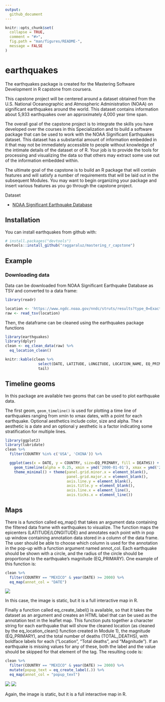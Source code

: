 ```yaml
---
output:
  github_document
---
```


<!-- README.md is generated from README.Rmd. Please edit that file -->

```r
knitr::opts_chunk$set(
  collapse = TRUE,
  comment = "#>",
  fig.path = "man/figures/README-",
  message = FALSE
)
```

# earthquakes

The earthquakes package is created for the Mastering Software Development in R capstone from coursera.

This capstone project will be centered around a dataset obtained from the U.S. National Oceanographic and Atmospheric Administration (NOAA) on significant earthquakes around the world. This dataset contains information about 5,933 earthquakes over an approximately 4,000 year time span.

The overall goal of the capstone project is to integrate the skills you have developed over the courses in this Specialization and to build a software package that can be used to work with the NOAA Significant Earthquakes dataset. This dataset has a substantial amount of information embedded in it that may not be immediately accessible to people without knowledge of the intimate details of the dataset or of R. Your job is to provide the tools for processing and visualizing the data so that others may extract some use out of the information embedded within.

The ultimate goal of the capstone is to build an R package that will contain features and will satisfy a number of requirements that will be laid out in the subsequent Modules. You may want to begin organizing your package and insert various features as you go through the capstone project.

Dataset

* [NOAA Significant Earthquake Database](https://www.ngdc.noaa.gov/nndc/struts/form?t=101650&s=1&d=1)

## Installation

You can install earthquakes from github with:

```r
# install.packages("devtools")
devtools::install_github("raggaraluz/mastering_r_capstone")
```

## Example

### Downloading data

Data can be downloaded from NOAA Significant Earthquake Database as TSV and converted to a data frame:

```r
library(readr)

location <- 'https://www.ngdc.noaa.gov/nndc/struts/results?type_0=Exact&query_0=$ID&t=101650&s=13&d=189&dfn=signif.txt'
raw <- read_tsv(location)
```

Then, the dataframe can be cleaned using the earthquakes package functions
```r
library(earthquakes)
library(dplyr)
clean <- eq_clean_data(raw) %>%
  eq_location_clean()

knitr::kable(clean %>%
               select(DATE, LATITUDE, LONGITUDE, LOCATION_NAME, EQ_PRIMARY) %>%
               tail)
```

## Timeline geoms

In this package are available two geoms that can be used to plot earthquake data.

The first geom, `geom_timeline()` is used for plotting a time line of earthquakes ranging from xmin to xmax dates, with a point for each earthquake. Optional aesthetics include color, size and alpha. The x aesthetic is a date and an optional y aesthetic is a factor indicating some stratification for multiple lines.

```r
library(ggplot2)
library(lubridate)
clean %>%
  filter(COUNTRY %in% c('USA', 'CHINA')) %>%

  ggplot(aes(x = DATE, y = COUNTRY, size=EQ_PRIMARY, fill = DEATHS)) +
    geom_timeline(alpha = 0.25, xmin = ymd('2000-01-01'), xmax = ymd('2015-12-31')) +
    theme_minimal() + theme(panel.grid.minor.x = element_blank(),
                            panel.grid.major.x = element_blank(),
                            axis.line.y = element_blank(),
                            axis.title.y = element_blank(),
                            axis.line.x = element_line(),
                            axis.ticks.x = element_line())
```

## Maps

There is a function called eq_map() that takes an argument data containing the filtered data frame with earthquakes to visualize. The function maps the epicenters (LATITUDE/LONGITUDE) and annotates each point with in pop up window containing annotation data stored in a column of the data frame. The user should be able to choose which column is used for the annotation in the pop-up with a function argument named annot_col. Each earthquake should be shown with a circle, and the radius of the circle should be proportional to the earthquake's magnitude (EQ_PRIMARY). One example of this function is:

```r
clean %>%  
  filter(COUNTRY == "MEXICO" & year(DATE) >= 2000) %>% 
  eq_map(annot_col = "DATE")
```
![](man/figures/README-leaflet-date.png)

In this case, the image is static, but it is a full interactive map in R.

Finally a function called eq_create_label() is available, so that it takes the dataset as an argument and creates an HTML label that can be used as the annotation text in the leaflet map. This function puts together a character string for each earthquake that will show the cleaned location (as cleaned by the eq_location_clean() function created in Module 1), the magnitude (EQ_PRIMARY), and the total number of deaths (TOTAL_DEATHS), with boldface labels for each ("Location", "Total deaths", and "Magnitude"). If an earthquake is missing values for any of these, both the label and the value should be skipped for that element of the tag. The resulting code is:

```r
clean %>% 
  filter(COUNTRY == "MEXICO" & year(DATE) >= 2000) %>% 
  mutate(popup_text = eq_create_label(.)) %>% 
  eq_map(annot_col = "popup_text")
```
![](man/figures/README-leaflet-popup-1.png)
![](man/figures/README-leaflet-popup-2.png)

Again, the image is static, but it is a full interactive map in R.


